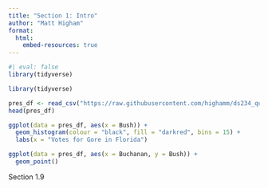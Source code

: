 ```yaml
---
title: "Section 1: Intro"
author: "Matt Higham"
format: 
  html:
    embed-resources: true
---
```



```r
#| eval: false
library(tidyverse)

library(tidyverse)

pres_df <- read_csv("https://raw.githubusercontent.com/highamm/ds234_quarto/main/data_online/pres2000.csv") 
head(pres_df)

ggplot(data = pres_df, aes(x = Bush)) +
  geom_histogram(colour = "black", fill = "darkred", bins = 15) +
  labs(x = "Votes for Gore in Florida")

ggplot(data = pres_df, aes(x = Buchanan, y = Bush)) +
  geom_point()
```

Section 1.9




